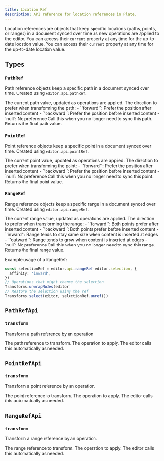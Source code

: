 ```yaml
---
title: Location Ref
description: API reference for location references in Plate.
---
```


Location references are objects that keep specific locations (paths, points, or ranges) in a document synced over time as new operations are applied to the editor. You can access their `current` property at any time for the up-to-date location value. You can access their `current` property at any time for the up-to-date location value.

## Types

### `PathRef`

Path reference objects keep a specific path in a document synced over time. Created using `editor.api.pathRef`.

<API name="PathRef">
<APIAttributes>
  <APIItem name="current" type="Path | null">
    The current path value, updated as operations are applied.
  </APIItem>
  <APIItem name="affinity" type="'forward' | 'backward' | null">
    The direction to prefer when transforming the path:
    - `'forward'`: Prefer the position after inserted content
    - `'backward'`: Prefer the position before inserted content
    - `null`: No preference
  </APIItem>
  <APIItem name="unref()" type="() => Path | null">
    Call this when you no longer need to sync this path. Returns the final path value.
  </APIItem>
</APIAttributes>
</API>

### `PointRef`

Point reference objects keep a specific point in a document synced over time. Created using `editor.api.pointRef`.

<API name="PointRef">
<APIAttributes>
  <APIItem name="current" type="Point | null">
    The current point value, updated as operations are applied.
  </APIItem>
  <APIItem name="affinity" type="'forward' | 'backward' | null">
    The direction to prefer when transforming the point:
    - `'forward'`: Prefer the position after inserted content
    - `'backward'`: Prefer the position before inserted content
    - `null`: No preference
  </APIItem>
  <APIItem name="unref()" type="() => Point | null">
    Call this when you no longer need to sync this point. Returns the final point value.
  </APIItem>
</APIAttributes>
</API>

### `RangeRef`

Range reference objects keep a specific range in a document synced over time. Created using `editor.api.rangeRef`.

<API name="RangeRef">
<APIAttributes>
  <APIItem name="current" type="TRange | null">
    The current range value, updated as operations are applied.
  </APIItem>
  <APIItem name="affinity" type="'forward' | 'backward' | 'inward' | 'outward' | null">
    The direction to prefer when transforming the range:
    - `'forward'`: Both points prefer after inserted content
    - `'backward'`: Both points prefer before inserted content
    - `'inward'`: Range tends to stay same size when content is inserted at edges
    - `'outward'`: Range tends to grow when content is inserted at edges
    - `null`: No preference
  </APIItem>
  <APIItem name="unref()" type="() => TRange | null">
    Call this when you no longer need to sync this range. Returns the final range value.
  </APIItem>
</APIAttributes>
</API>

Example usage of a RangeRef:

```typescript
const selectionRef = editor.api.rangeRef(editor.selection, {
  affinity: 'inward',
})
// Operations that might change the selection
Transforms.unwrapNodes(editor)
// Restore the selection using the ref
Transforms.select(editor, selectionRef.unref())
```


## `PathRefApi`

### `transform`

Transform a path reference by an operation.

<API name="transform">
<APIParameters>
  <APIItem name="ref" type="PathRef">
    The path reference to transform.
  </APIItem>
  <APIItem name="op" type="Operation">
    The operation to apply. The editor calls this automatically as needed.
  </APIItem>
</APIParameters>
</API>

## `PointRefApi`

### `transform`

Transform a point reference by an operation.

<API name="transform">
<APIParameters>
  <APIItem name="ref" type="PointRef">
    The point reference to transform.
  </APIItem>
  <APIItem name="op" type="Operation">
    The operation to apply. The editor calls this automatically as needed.
  </APIItem>
</APIParameters>
</API>

## `RangeRefApi`

### `transform`

Transform a range reference by an operation.

<API name="transform">
<APIParameters>
  <APIItem name="ref" type="RangeRef">
    The range reference to transform.
  </APIItem>
  <APIItem name="op" type="Operation">
    The operation to apply. The editor calls this automatically as needed.
  </APIItem>
</APIParameters>
</API>
